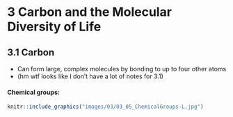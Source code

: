 # **3** Carbon and the Molecular Diversity of Life {#carbon}

## **3.1** Carbon
- Can form large, complex molecules by bonding to up to four other atoms
- (hm wtf looks like I don't have a lot of notes for 3.1)

#### Chemical groups:

```r
knitr::include_graphics("images/03/03_05_ChemicalGroups-L.jpg")
```

